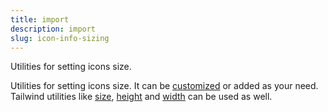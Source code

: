```yaml
---
title: import
description: import
slug: icon-info-sizing
---
```


Utilities for setting icons size.  

Utilities for setting icons size. It can be [customized](/docs/getting-started#configuration) or added as your need. Tailwind utilities like [size](https://tailwindcss.com/docs/size), [height](https://tailwindcss.com/docs/height) and [width](https://tailwindcss.com/docs/width) can be used as well.
